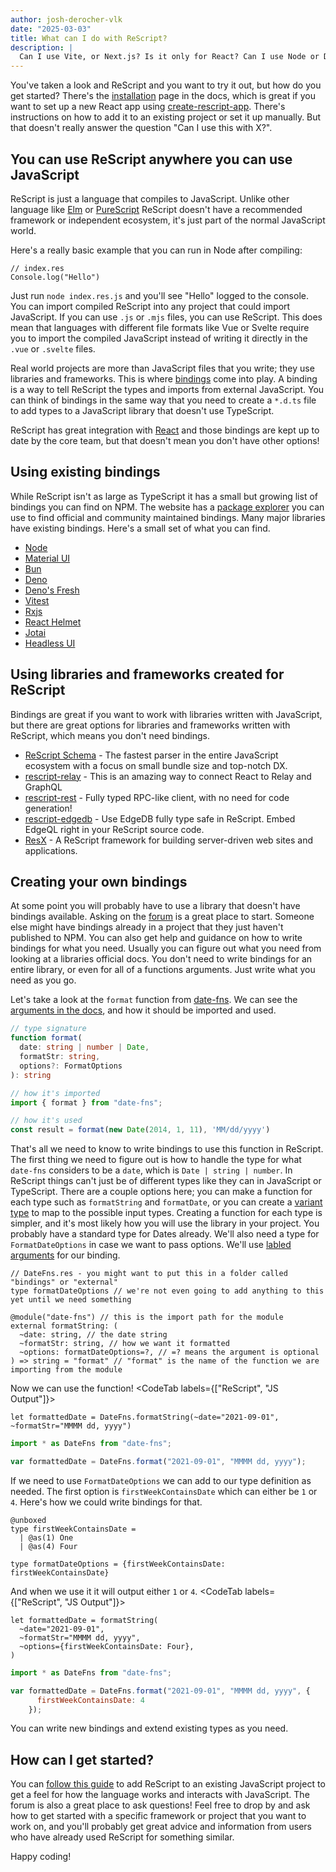 ```yaml
---
author: josh-derocher-vlk
date: "2025-03-03"
title: What can I do with ReScript?
description: |
  Can I use Vite, or Next.js? Is it only for React? Can I use Node or Deno?
---
```


You've taken a look and ReScript and you want to try it out, but how do you get started? There's the [installation](https://rescript-lang.org/docs/manual/latest/installation) page in the docs, 
which is great if you want to set up a new React app using [create-rescript-app](https://github.com/rescript-lang/create-rescript-app). There's instructions on how to add it to an existing project or set it up manually.
But that doesn't really answer the question "Can I use this with X?".

## You can use ReScript anywhere you can use JavaScript
ReScript is just a language that compiles to JavaScript. Unlike other language like [Elm](https://elm-lang.org/) or [PureScript](https://www.purescript.org/) ReScript doesn't have a recommended framework or independent ecosystem, it's just part of the normal JavaScript world.

Here's a really basic example that you can run in Node after compiling:

```res
// index.res
Console.log("Hello")
```

Just run `node index.res.js` and you'll see "Hello" logged to the console. You can import compiled ReScript into any project that could import JavaScript.
If you can use `.js` or `.mjs` files, you can use ReScript. This does mean that languages with different file formats like Vue or Svelte require you to import the compiled JavaScript instead of writing it directly in the `.vue` or `.svelte` files.

Real world projects are more than JavaScript files that you write; they use libraries and frameworks. This is where [bindings](https://rescript-lang.org/docs/manual/latest/external) come into play.
A binding is a way to tell ReScript the types and imports from external JavaScript. You can think of bindings in the same way that you need to create a `*.d.ts` file to add types to a JavaScript library that doesn't use TypeScript.

ReScript has great integration with [React](https://rescript-lang.org/docs/react/latest/introduction) and those bindings are kept up to date by the core team, but that doesn't mean you don't have other options!

## Using existing bindings
While ReScript isn't as large as TypeScript it has a small but growing list of bindings you can find on NPM. The website has a [package explorer](https://rescript-lang.org/packages) you can use to find official and community maintained bindings.
Many major libraries have existing bindings. Here's a small set of what you can find.

- [Node](https://github.com/TheSpyder/rescript-nodejs)
- [Material UI](https://github.com/cca-io/rescript-mui)
- [Bun](https://github.com/zth/rescript-bun)
- [Deno](https://github.com/tsirysndr/rescript-deno)
- [Deno's Fresh](https://github.com/jderochervlk/rescript-fresh)
- [Vitest](https://github.com/cometkim/rescript-vitest)
- [Rxjs](https://github.com/noble-ai/rescript-rxjs)
- [React Helmet](https://github.com/MoOx/rescript-react-helmet)
- [Jotai](https://github.com/Fattafatta/rescript-jotai)
- [Headless UI](https://github.com/cbowling/rescript-headlessui)


## Using libraries and frameworks created for ReScript
Bindings are great if you want to work with libraries written with JavaScript, but there are great options for libraries and frameworks written with ReScript, which means you don't need bindings.

- [ReScript Schema](https://github.com/DZakh/rescript-schema) - The fastest parser in the entire JavaScript ecosystem with a focus on small bundle size and top-notch DX.
- [rescript-relay](https://github.com/zth/rescript-relay) - This is an amazing way to connect React to Relay and GraphQL
- [rescript-rest](https://github.com/DZakh/rescript-rest) - Fully typed RPC-like client, with no need for code generation!
- [rescript-edgedb](https://github.com/zth/rescript-edgedb) - Use EdgeDB fully type safe in ReScript. Embed EdgeQL right in your ReScript source code.
- [ResX](https://github.com/zth/res-x) - A ReScript framework for building server-driven web sites and applications.

## Creating your own bindings
At some point you will probably have to use a library that doesn't have bindings available. Asking on the [forum](https://forum.rescript-lang.org/) is a great place to start. Someone else might have bindings already in a project that they just haven't published to NPM.
You can also get help and guidance on how to write bindings for what you need. Usually you can figure out what you need from looking at a libraries official docs. 
You don't need to write bindings for an entire library, or even for all of a functions arguments. Just write what you need as you go.

Let's take a look at the `format` function from [date-fns](https://date-fns.org/). We can see the [arguments in the docs](https://date-fns.org/v4.1.0/docs/format#arguments), and how it should be imported and used.
```typescript
// type signature
function format(
  date: string | number | Date,
  formatStr: string,
  options?: FormatOptions
): string

// how it's imported 
import { format } from "date-fns";

// how it's used
const result = format(new Date(2014, 1, 11), 'MM/dd/yyyy')
```

That's all we need to know to write bindings to use this function in ReScript. 
The first thing we need to figure out is how to handle the type for what `date-fns` considers to be a `date`, which is `Date | string | number`. In ReScript things can't just be of different types like they can in JavaScript or TypeScript. There are a couple options here; you can make a function for each type such as `formatString` and `formatDate`, or you can create a [variant type](https://rescript-lang.org/docs/manual/latest/variant) to map to the possible input types.
Creating a function for each type is simpler, and it's most likely how you will use the library in your project. You probably have a standard type for Dates already. We'll also need a type for `FormatDateOptions` in case we want to pass options. We'll use [labled arguments](https://rescript-lang.org/docs/manual/latest/function#labeled-arguments) for our binding.
```res
// DateFns.res - you might want to put this in a folder called "bindings" or "external"
type formatDateOptions // we're not even going to add anything to this yet until we need something

@module("date-fns") // this is the import path for the module
external formatString: (
  ~date: string, // the date string
  ~formatStr: string, // how we want it formatted
  ~options: formatDateOptions=?, // =? means the argument is optional
) => string = "format" // "format" is the name of the function we are importing from the module
```

Now we can use the function!
<CodeTab labels={["ReScript", "JS Output"]}>
```res
let formattedDate = DateFns.formatString(~date="2021-09-01", ~formatStr="MMMM dd, yyyy")
```

```js
import * as DateFns from "date-fns";

var formattedDate = DateFns.format("2021-09-01", "MMMM dd, yyyy");
```
</CodeTab>

If we need to use `FormatDateOptions` we can add to our type definition as needed. The first option is `firstWeekContainsDate` which can either be `1` or `4`.
Here's how we could write bindings for that.
```res
@unboxed
type firstWeekContainsDate =
  | @as(1) One
  | @as(4) Four

type formatDateOptions = {firstWeekContainsDate: firstWeekContainsDate}
```

And when we use it it will output either `1` or `4`.
<CodeTab labels={["ReScript", "JS Output"]}>
```res
let formattedDate = formatString(
  ~date="2021-09-01",
  ~formatStr="MMMM dd, yyyy",
  ~options={firstWeekContainsDate: Four},
)
```

```js
import * as DateFns from "date-fns";

var formattedDate = DateFns.format("2021-09-01", "MMMM dd, yyyy", {
      firstWeekContainsDate: 4
    });
```
</CodeTab>

You can write new bindings and extend existing types as you need.

## How can I get started?
You can [follow this guide](https://rescript-lang.org/docs/manual/v11.0.0/converting-from-js) to add ReScript to an existing JavaScript project to get a feel for how the language works and interacts with JavaScript.
The forum is also a great place to ask questions! Feel free to drop by and ask how to get started with a specific framework or project that you want to work on, 
and you'll probably get great advice and information from users who have already used ReScript for something similar. 

Happy coding!